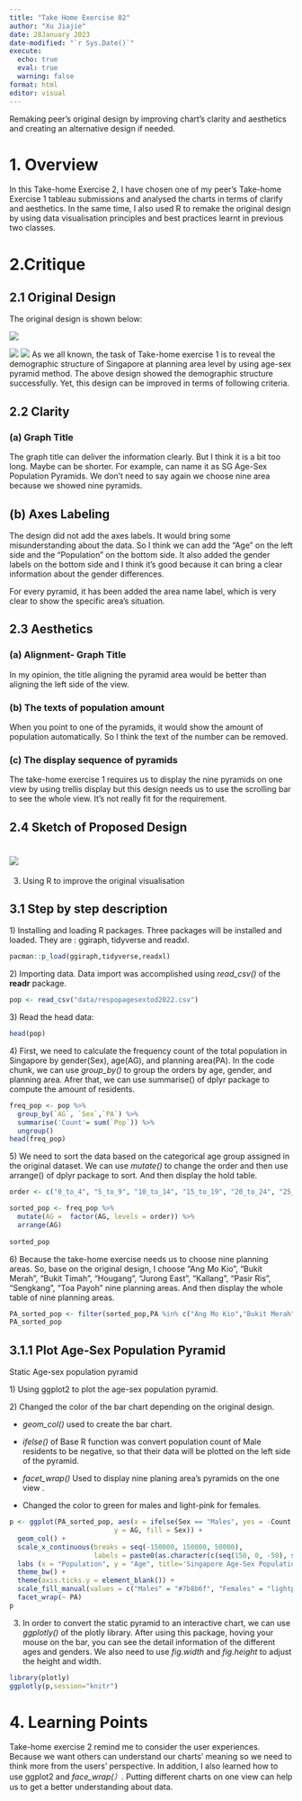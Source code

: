 ```yaml
---
title: "Take Home Exercise 02"
author: "Xu Jiajie"
date: 28January 2023
date-modified: "`r Sys.Date()`"
execute: 
  echo: true
  eval: true
  warning: false
format: html
editor: visual
---
```


Remaking peer's original design by improving chart's clarity and aesthetics and creating an alternative design if needed.

# 1. Overview

In this Take-home Exercise 2, I have chosen one of my peer's Take-home Exercise 1 tableau submissions and analysed the charts in terms of clarify and aesthetics. In the same time, I also used R to remake the original design by using data visualisation principles and best practices learnt in previous two classes.

# 2.Critique

## 2.1 Original Design

The original design is shown below:

![](images/image-67167773.png)

![](images/image-185868883.png) ![](images/image-641660754.png) As we all known, the task of Take-home exercise 1 is to reveal the demographic structure of Singapore at planning area level by using age-sex pyramid method. The above design showed the demographic structure successfully. Yet, this design can be improved in terms of following criteria.

## 2.2 Clarity

### (a) Graph Title

The graph title can deliver the information clearly. But I think it is a bit too long. Maybe can be shorter. For example, can name it as SG Age-Sex Population Pyramids. We don't need to say again we choose nine area because we showed nine pyramids.

## (b) Axes Labeling

The design did not add the axes labels. It would bring some misunderstanding about the data. So I think we can add the "Age" on the left side and the "Population" on the bottom side. It also added the gender labels on the bottom side and I think it's good because it can bring a clear information about the gender differences.

For every pyramid, it has been added the area name label, which is very clear to show the specific area's situation.

## 2.3 Aesthetics

### (a) Alignment- Graph Title

In my opinion, the title aligning the pyramid area would be better than aligning the left side of the view.

### (b) The texts of population amount

When you point to one of the pyramids, it would show the amount of population automatically. So I think the text of the number can be removed.

### (c) The display sequence of pyramids

The take-home exercise 1 requires us to display the nine pyramids on one view by using trellis display but this design needs us to use the scrolling bar to see the whole view. It's not really fit for the requirement.

## 2.4 Sketch of Proposed Design

# ![](images/LeecodeSQL(1)_page-0001.jpg)

3.  Using R to improve the original visualisation

## 3.1 Step by step description

1\) Installing and loading R packages. Three packages will be installed and loaded. They are : ggiraph, tidyverse and readxl.

```r
pacman::p_load(ggiraph,tidyverse,readxl)
```

2\) Importing data. Data import was accomplished using *read_csv()* of the **readr** package.

```r
pop <- read_csv("data/respopagesextod2022.csv")
```

3\) Read the head data:

```r
head(pop)
```

4\) First, we need to calculate the frequency count of the total population in Singapore by gender(Sex), age(AG), and planning area(PA). In the code chunk, we can use *group_by()* to group the orders by age, gender, and planning area. Afrer that, we can use summarise() of dplyr package to compute the amount of residents.

```r
freq_pop <- pop %>%
  group_by(`AG`, `Sex`,`PA`) %>%
  summarise('Count'= sum(`Pop`)) %>%
  ungroup()
head(freq_pop)
```

5\) We need to sort the data based on the categorical age group assigned in the original dataset. We can use *mutate()* to change the order and then use arrange() of dplyr package to sort. And then display the hold table.

```r
order <- c("0_to_4", "5_to_9", "10_to_14", "15_to_19", "20_to_24", "25_to_29", "30_to_34", "35_to_39", "40_to_44", "45_to_49", "50_to_54", "55_to_59", "60_to_64", "65_to_69", "70_to_74", "75_to_79", "80_to_84", "85_to_89", "90_and_over")

sorted_pop <- freq_pop %>%
  mutate(AG =  factor(AG, levels = order)) %>%
  arrange(AG)
  
sorted_pop

```

6\) Because the take-home exercise needs us to choose nine planning areas. So, base on the original design, I choose "Ang Mo Kio", "Bukit Merah", "Bukit Timah", "Hougang", "Jurong East", "Kallang", "Pasir Ris", "Sengkang", "Toa Payoh" nine planning areas. And then display the whole table of nine planning areas.

```r
PA_sorted_pop <- filter(sorted_pop,PA %in% c("Ang Mo Kio","Bukit Merah","Bukit Timah","Hougang","Jurong East","Kallang","Pasir Ris","Sengkang","Toa Payoh"))
PA_sorted_pop
```

## **3.1.1 Plot Age-Sex Population Pyramid**

Static Age-sex population pyramid

1\) Using ggplot2 to plot the age-sex population pyramid.

2\) Changed the color of the bar chart depending on the original design.

-   *geom_col()* used to create the bar chart.

-   *ifelse()* of Base R function was convert population count of Male residents to be negative, so that their data will be plotted on the left side of the pyramid.

-   *facet_wrap()* Used to display nine planing area's pyramids on the one view .

-   Changed the color to green for males and light-pink for females.

```r
p <- ggplot(PA_sorted_pop, aes(x = ifelse(Sex == "Males", yes = -Count, no = Count), 
                          y = AG, fill = Sex)) + 
  geom_col() +
  scale_x_continuous(breaks = seq(-150000, 150000, 50000), 
                     labels = paste0(as.character(c(seq(150, 0, -50), seq(50, 150, 50))),"k")) +
  labs (x = "Population", y = "Age", title='Singapore Age-Sex Population Pyramid 2022') +
  theme_bw() +
  theme(axis.ticks.y = element_blank()) +
  scale_fill_manual(values = c("Males" = "#7b8b6f", "Females" = "lightpink"))+
  facet_wrap(~ PA)
p
```

3)  In order to convert the static pyramid to an interactive chart, we can use *ggplotly()* of the plotly library. After using this package, hoving your mouse on the bar, you can see the detail information of the different ages and genders. We also need to use *fig.width* and *fig.height* to adjust the height and width.

```r
library(plotly)
ggplotly(p,session="knitr")
```

# 4. Learning Points

Take-home exercise 2 remind me to consider the user experiences. Because we want others can understand our charts' meaning so we need to think more from the users' perspective. In addition, I also learned how to use ggplot2 and *face_wrap(）.* Putting different charts on one view can help us to get a better understanding about data.

